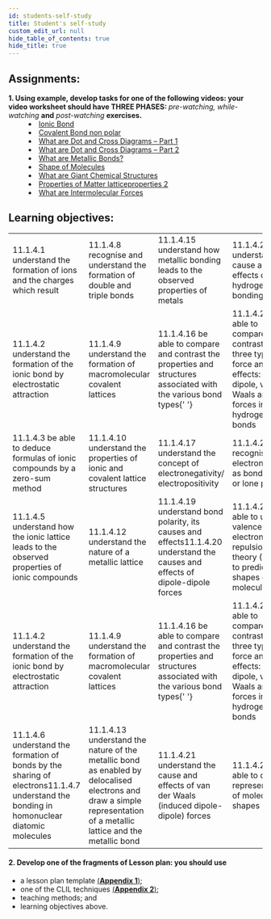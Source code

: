 ```yaml
---
id: students-self-study
title: Student's self-study
custom_edit_url: null
hide_table_of_contents: true
hide_title: true
---
```


## Assignments:

<dl>
  <dt>
    <strong>
      1. Using example, develop tasks for one of the following videos: your
      video worksheet should have THREE PHASES:
    </strong>
    <em> pre-watching, while-watching</em> <strong>and</strong> <em>
      post-watching
    </em> <strong>exercises.</strong>
  </dt>
  <dd>
    <li>
      <a href='https://www.youtube.com/watch?v=zpaHPXVR8WU'>Ionic Bond</a>
    </li>
    <li>
      <a href='https://www.youtube.com/watch?v=h24UmH38_LI'>
        Covalent Bond non polar
      </a>
    </li>
    <li>
      <a href='https://youtu.be/7tHM-40iK7E'>
        What are Dot and Cross Diagrams – Part 1
      </a>
    </li>
    <li>
      <a href='https://www.youtube.com/watch?v=QzytnZY67J8&list=PLW0gavSzhMlReKGMVfUt6YuNQsO0bqSMV&index=44'>
        What are Dot and Cross Diagrams – Part 2
      </a>
    </li>
    <li>
      <a href='https://www.youtube.com/watch?v=S08qdOTd0w0'>
        What are Metallic Bonds?
      </a>
    </li>
    <li>
      <a href='https://www.youtube.com/watch?v=hnTXQAANyJY'>
        Shape of Molecules
      </a>
    </li>
    <li>
      <a href='https://www.youtube.com/watch?v=FKTsQOpLwdE'>
        What are Giant Chemical Structures
      </a>
    </li>
    <li>
      <a href='https://www.youtube.com/watch?v=-s9AggUNmbw'>
        Properties of Matter latticeproperties 2
      </a>
    </li>
    <li>
      <a href='https://www.youtube.com/watch?v=9YwdeEDrfPI'>
        What are Intermolecular Forces
      </a>
    </li>
  </dd>
</dl>

## Learning objectives:

<table>
  <tr>
    <td>
      11.1.4.1 understand the formation of ions and the charges which result
    </td>
    <td>
      11.1.4.8 recognise and understand the formation of double and triple bonds
    </td>
    <td>
      11.1.4.15 understand how metallic bonding leads to the observed properties
      of metals
    </td>
    <td>11.1.4.22 understand the cause and effects of hydrogen bonding</td>
  </tr>
  <tr>
    <td>
      11.1.4.2 understand the formation of the ionic bond by electrostatic
      attraction
    </td>
    <td>
      11.1.4.9 understand the formation of macromolecular covalent lattices
    </td>
    <td>
      11.1.4.16 be able to compare and contrast the properties and structures
      associated with the various bond types{' '}
    </td>
    <td>
      11.1.4.23 be able to compare and contrast the three types of force and
      their effects: dipole-dipole, van der Waals and the forces in hydrogen
      bonds
    </td>
  </tr>
  <tr>
    <td>
      11.1.4.3 be able to deduce formulas of ionic compounds by a zero-sum
      method
    </td>
    <td>
      11.1.4.10 understand the properties of ionic and covalent lattice
      structures
    </td>
    <td>
      11.1.4.17 understand the concept of electronegativity/ electropositivity
    </td>
    <td>11.1.4.24 recognise electron pairs as bond pairs or lone pairs</td>
  </tr>
  <tr>
    <td>
      11.1.4.5 understand how the ionic lattice leads to the observed properties
      of ionic compounds
    </td>
    <td>11.1.4.12 understand the nature of a metallic lattice</td>
    <td>
      11.1.4.19 understand bond polarity, its causes and effects11.1.4.20
      understand the causes and effects of dipole-dipole forces
    </td>
    <td>
      11.1.4.26 be able to use valence shell electron pair repulsion theory
      (VSEPR) to predict the shapes of molecules
    </td>
  </tr>
  <tr>
    <td>
      11.1.4.2 understand the formation of the ionic bond by electrostatic
      attraction
    </td>
    <td>
      11.1.4.9 understand the formation of macromolecular covalent lattices
    </td>
    <td>
      11.1.4.16 be able to compare and contrast the properties and structures
      associated with the various bond types{' '}
    </td>
    <td>
      11.1.4.23 be able to compare and contrast the three types of force and
      their effects: dipole-dipole, van der Waals and the forces in hydrogen
      bonds
    </td>
  </tr>
  <tr>
    <td>
      11.1.4.6 understand the formation of bonds by the sharing of
      electrons11.1.4.7 understand the bonding in homonuclear diatomic molecules
    </td>
    <td>
      11.1.4.13 understand the nature of the metallic bond as enabled by
      delocalised electrons and draw a simple representation of a metallic
      lattice and the metallic bond
    </td>
    <td>
      11.1.4.21 understand the cause and effects of van der Waals (induced
      dipole-dipole) forces
    </td>
    <td>11.1.4.27 be able to draw representations of molecular shapes</td>
  </tr>
</table>

#### 2. Develop one of the fragments of Lesson plan: you should use

- a lesson plan template [(**Appendix 1**)](../appendix/appendix-1);
- one of the CLIL techniques [(**Appendix 2**)](../appendix/appendix-2);
- teaching methods; and
- learning objectives above.
